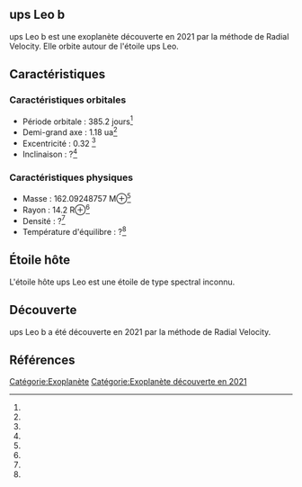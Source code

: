 == ups Leo b ==

{{Infobox Exoplanète
| nom = ups Leo b
| image = 
| légende = 
| étoile = ups Leo
| constellation = 
| ascension_droite = 
| déclinaison = 
| distance = ?
| type_spectral = ?
| masse = 162.09248757 M⊕<ref></ref>
| rayon = 14.2 R⊕<ref></ref>
| densité = ?<ref></ref>
| gravité = ?<ref></ref>
| température = ?<ref></ref>
| période = 385.2 j<ref></ref>
| demi_grand_axe = 1.18 ua<ref></ref>
| excentricité = 0.32 <ref></ref>
| inclinaison = ?<ref></ref>
| méthode_découverte = Radial Velocity
| date_découverte = 2021
| statut = Confirmée
}}

ups Leo b est une exoplanète découverte en 2021 par la méthode de Radial Velocity. Elle orbite autour de l'étoile ups Leo.

== Caractéristiques ==

=== Caractéristiques orbitales ===
* Période orbitale : 385.2 jours<ref></ref>
* Demi-grand axe : 1.18 ua<ref></ref>
* Excentricité : 0.32 <ref></ref>
* Inclinaison : ?<ref></ref>

=== Caractéristiques physiques ===
* Masse : 162.09248757 M⊕<ref></ref>
* Rayon : 14.2 R⊕<ref></ref>
* Densité : ?<ref></ref>
* Température d'équilibre : ?<ref></ref>

== Étoile hôte ==

{{Infobox Étoile
| nom = ups Leo
| image = 
| légende = 
| constellation = 
| ascension_droite = 
| déclinaison = 
| distance = ?
| type_spectral = ?
| magnitude_absolue = 
| magnitude_apparente = 
| masse = ?<ref></ref>
| rayon = ?<ref></ref>
| température = ?<ref></ref>
| métallicité = ?<ref></ref>
| âge = ?<ref></ref>
}}

L'étoile hôte ups Leo est une étoile de type spectral inconnu.

== Découverte ==

ups Leo b a été découverte en 2021 par la méthode de Radial Velocity.

== Références ==
<references />

[[Catégorie:Exoplanète]]
[[Catégorie:Exoplanète découverte en 2021]]
